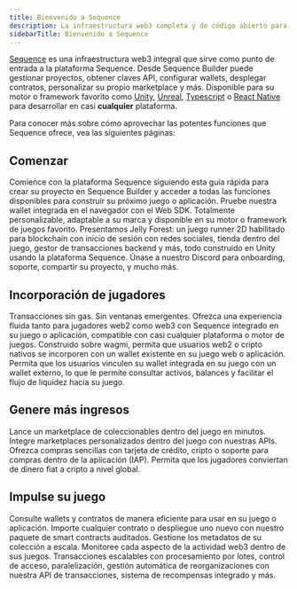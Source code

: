 ```yaml
---
title: Bienvenido a Sequence
description: La infraestructura web3 completa y de código abierto para cadenas, juegos y aplicaciones.
sidebarTitle: Bienvenido a Sequence
---
```


[Sequence](https://sequence.build/) es una infraestructura web3 integral que sirve como punto de entrada a la plataforma Sequence. Desde Sequence Builder puede gestionar proyectos, obtener claves API, configurar wallets, desplegar contratos, personalizar su propio marketplace y más. Disponible para su motor o framework favorito como [Unity](/sdk/unity/overview), [Unreal](/es/sdk/unreal/introduction), [Typescript](/sdk/typescript/overview) o [React Native](/sdk/mobile) para desarrollar en casi **cualquier** plataforma.

Para conocer más sobre cómo aprovechar las potentes funciones que Sequence ofrece, vea las siguientes páginas:

## Comenzar

<CardGroup cols={2}>
  <Card title="Cree su primer proyecto" icon="folder-plus" href="/solutions/builder/getting-started">
    Comience con la plataforma Sequence siguiendo esta guía rápida para crear su proyecto en Sequence Builder y acceder a todas las funciones disponibles para construir su próximo juego o aplicación.
  </Card>

  <Card title="Demo de Embedded Wallet" icon="gem" href="https://0xsequence.github.io/kit/?mode=waas">
    Pruebe nuestra wallet integrada en el navegador con el Web SDK. Totalmente personalizable, adaptable a su marca y disponible en su motor o framework de juegos favorito.
  </Card>

  <Card title="Guía de juego Unity de principio a fin" icon="unity" href="/guides/jelly-forest-unity-guide">
    Presentamos Jelly Forest: un juego runner 2D habilitado para blockchain con inicio de sesión con redes sociales, tienda dentro del juego, gestor de transacciones backend y más, todo construido en Unity usando la plataforma Sequence.
  </Card>

  <Card title="Únase a nuestra comunidad" icon="discord" href="https://discord.com/invite/sequence">
    Únase a nuestro Discord para onboarding, soporte, compartir su proyecto, y mucho más.
  </Card>
</CardGroup>

## Incorporación de jugadores

<CardGroup cols={3}>
  <Card title="Wallet embebida" icon="wallet" href="/solutions/wallets/embedded-wallet/overview">
    Transacciones sin gas. Sin ventanas emergentes. Ofrezca una experiencia fluida tanto para jugadores web2 como web3 con Sequence integrado en su juego o aplicación, compatible con casi cualquier plataforma o motor de juegos.
  </Card>

  <Card title="Web SDK" icon="coins" href="/sdk/web/overview">
    Construido sobre wagmi, permita que usuarios web2 o cripto nativos se incorporen con un wallet existente en su juego web o aplicación.
  </Card>

  <Card title="Vinculación de wallets" icon="link" href="/sdk/web/overview">
    Permita que los usuarios vinculen su wallet integrada en su juego con un wallet externo, lo que le permite consultar activos, balances y facilitar el flujo de liquidez hacia su juego.
  </Card>
</CardGroup>

## Genere más ingresos

<CardGroup cols={2}>
  <Card title="White-Label Marketplace" icon="store" href="/solutions/marketplaces/white-label-marketplace/overview">
    Lance un marketplace de coleccionables dentro del juego en minutos.
  </Card>

  <Card title="APIs de Marketplace" icon="folder-plus" href="/solutions/marketplaces/custom-marketplace/overview">
    Integre marketplaces personalizados dentro del juego con nuestras APIs.
  </Card>

  <Card title="Checkout de NFT" icon="cart-shopping" href="/sdk/web/guides/checkout">
    Ofrezca compras sencillas con tarjeta de crédito, cripto o soporte para compras dentro de la aplicación (IAP).
  </Card>

  <Card title="On-ramps de fiat (opciones para convertir dinero fiat a cripto)" icon="arrows-rotate" href="/sdk/web/guides/on-ramp">
    Permita que los jugadores conviertan de dinero fiat a cripto a nivel global.
  </Card>
</CardGroup>

## Impulse su juego

<CardGroup cols={2}>
  <Card title="Indexer" icon="database" href="/solutions/builder/indexer">
    Consulte wallets y contratos de manera eficiente para usar en su juego o aplicación.
  </Card>

  <Card title="Contratos y coleccionables" icon="gem" href="/solutions/collectibles/contracts/deploy-an-item-collection">
    Importe cualquier contrato o despliegue uno nuevo con nuestro paquete de smart contracts auditados. Gestione los metadatos de su colección a escala.
  </Card>

  <Card title="Analytics" icon="chart-line" href="/solutions/builder/analytics">
    Monitoree cada aspecto de la actividad web3 dentro de sus juegos.
  </Card>

  <Card title="Sidekick" icon="coins" href="/solutions/sidekick/overview">
    Transacciones escalables con procesamiento por lotes, control de acceso, paralelización, gestión automática de reorganizaciones con nuestra API de transacciones, sistema de recompensas integrado y más.
  </Card>
</CardGroup>